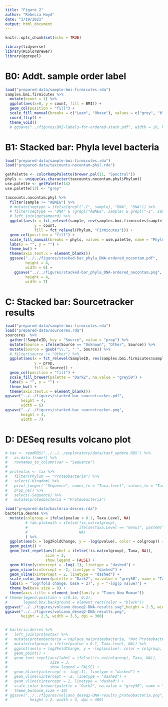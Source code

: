 ```yaml
---
title: "Figure 2"
author: "Rebecca Hoyd"
date: "3/19/2021"
output: html_document
---
```


```r
knitr::opts_chunk$set(echo = TRUE)

library(tidyverse)
library(RColorBrewer)
library(ggrepel)
```

# B0: Addt. sample order label

```r
load("prepared-data/sample-bmi-firmicutes.rda")
samples.bmi.firmicutes %>%
  mutate(count = 1) %>%
  ggplot(aes(x=0, y = count, fill = BMI)) +
  geom_col(position = "fill") +
  scale_fill_manual(breaks = c("Lean", "Obese"), values = c("grey", "black")) +
  coord_flip() +
  theme_void() 
  # ggsave("../figures/BMI-labels-for-ordered-stack.pdf", width = 10, height = 1)
```

# B1: Stacked bar: Phyla level bacteria

```r
load("prepared-data/sample-bmi-firmicutes.rda")
load("prepared-data/taxcounts-nocontam-phyl.rda")

getPalette <- colorRampPalette(brewer.pal(11, "Spectral"))
phyls <- unique(as.character(taxcounts.nocontam.phyl$Phylum))
use.palette <- getPalette(14)
use.palette[13] <- "grey"

taxcounts.nocontam.phyl %>%
  filter(sample != "ABNEG") %>%
  # mutate(seqtype = ifelse(grepl("-C", sample), "RNA", "DNA")) %>%
  # filter(seqtype == "DNA" & !grepl("ABNEG", sample) & grepl("-I", sample)) %>%
  # left_join(getsampord) %>%
  ggplot(aes(x = fct_relevel(sample, rev(samples.bmi.firmicutes$sample)), 
             y = count, 
             fill = fct_relevel(Phylum, "Firmicutes"))) +
  geom_col(position = "fill") +
  scale_fill_manual(breaks = phyls, values = use.palette, name = "Phylum") + 
  labs(x = "", y = "") +
  theme_bw() +
  theme(axis.text.x = element_blank()) 
  ggsave("../../figures/stacked-bar_phyla_DNA-ordered_nocontam.pdf",
         height = 4,
         width = 6) +
    ggsave("../../figures/stacked-bar_phyla_DNA-ordered_nocontam.png",
         height = 4,
         width = 7)
```

# C: Stacked bar: Sourcetracker results

```r
load("prepared-data/sample-bmi-firmicutes.rda")
load("prepared-data/sourceres.rda")
sourceres  %>%
  gather(!SampleID, key = "Source", value = "prop") %>%
  mutate(Source = ifelse(Source == "Unknown", "Other", Source)) %>%
  mutate(Source = gsub("\\.", " ", Source)) %>%
  # filter(source != "Other") %>%
  ggplot(aes(x = fct_relevel(SampleID, rev(samples.bmi.firmicutes$sample)), 
             y = prop, 
             fill = Source)) +
  geom_col(position = "fill") +
  scale_fill_brewer(palette = "Dark2", na.value = "grey50") +
  labs(x = "", y = "") +
  theme_bw() +
  theme(axis.text.x = element_blank()) 
ggsave("../../figures/stacked-bar_sourcetracker.pdf",
       height = 4,
       width = 6) 
ggsave("../../figures/stacked-bar_sourcetracker.png",
       height = 4,
       width = 7)
```

# D: DESeq results volcano plot

```r
# tax <- readRDS("../../../exploratory/data/taxf_update.RDS") %>%
#   as.data.frame() %>%
#   rownames_to_column(var = "Sequence")
# 
# proteotax <- tax %>%
#   filter(Phylum == "Proteobacteria") %>%
#   select(-Kingdom) %>%
#   pivot_longer(-"Sequence", names_to = "Taxa.level", values_to = "Taxa") %>%
#   drop_na() %>%
#   select(-Sequence) %>%
#   mutate(proteobacteria = "Proteobacteria")
```

```r
load("prepared-data/bacteria-desres.rda")
bacteria.desres %>%
  mutate(colgroup = ifelse(pvalue < 0.1, Taxa.Level, NA)
         # lab.plotmath = ifelse(!is.na(colgroup),
         #                       ifelse(Taxa.Level == "Genus", paste0("italic(", Taxa, ")"), Taxa),
         #                       NA)
         ) %>%
  ggplot(aes(x = log2FoldChange, y = -log(pvalue), color = colgroup)) +
  geom_point() +
  geom_text_repel(aes(label = ifelse(!is.na(colgroup), Taxa, NA)),
                  size = 3,
                  show.legend = FALSE) +
  geom_hline(yintercept = -log(.1), linetype = "dashed") +
  geom_vline(xintercept = -2, linetype = "dashed") +
  geom_vline(xintercept = 2, linetype = "dashed") +
  scale_color_brewer(palette = "Dark2", na.value = "grey50", name = "Taxonomy\nLevel") +
  labs(x = "log(fold change, base = 2)", y = "-log(p value)") +
  theme_bw(base_size = 9) +
  theme(axis.title = element_text(family = "Times New Roman"))
# theme(legend.position = c(0.15, 0.2),
#       legend.box.background = element_rect(color = "black"))
ggsave("../../figures/volcano_deseq2-DNA-results.svg",height = 2.5, width = 3.5) # Must italics in illustrator due to length requiring repel
ggsave("../../figures/volcano_deseq2-DNA-results.png",
       height = 2.5, width = 3.5, dpi = 300)


# bacteria.desres %>%
#   left_join(proteotax) %>%
#   mutate(proteobacteria = replace_na(proteobacteria, "Not Proteobacteria")) %>%
#   mutate(colgroup = ifelse(pvalue < 0.1, Taxa.Level, NA)) %>%
#   ggplot(aes(x = log2FoldChange, y = -log(pvalue), color = colgroup, shape = proteobacteria)) +
#   geom_point() +
#   geom_text_repel(aes(label = ifelse(!is.na(colgroup), Taxa, NA)),
#                   size = 3, 
#                   show.legend = FALSE) +
#   geom_hline(yintercept = -log(.1), linetype = "dashed") +
#   geom_vline(xintercept = -2, linetype = "dashed") +
#   geom_vline(xintercept = 2, linetype = "dashed") +
#   scale_color_brewer(palette = "Dark2", na.value = "grey50", name = "Taxonomy Level") +
#   theme_bw(base_size = 10) 
# ggsave("../../figures/volcano_deseq2-DNA-results_proteobacteria.png",
#          height = 2, width = 3, dpi = 300)
```
